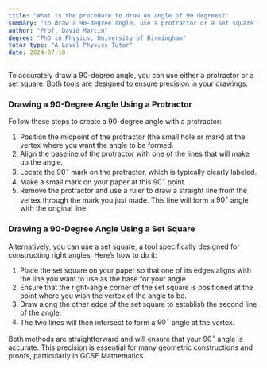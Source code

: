 ```yaml
---
title: "What is the procedure to draw an angle of 90 degrees?"
summary: "To draw a 90-degree angle, use a protractor or a set square for accuracy."
author: "Prof. David Martin"
degree: "PhD in Physics, University of Birmingham"
tutor_type: "A-Level Physics Tutor"
date: 2024-07-10
---
```


To accurately draw a 90-degree angle, you can use either a protractor or a set square. Both tools are designed to ensure precision in your drawings.

### Drawing a 90-Degree Angle Using a Protractor

Follow these steps to create a 90-degree angle with a protractor:

1. Position the midpoint of the protractor (the small hole or mark) at the vertex where you want the angle to be formed.
2. Align the baseline of the protractor with one of the lines that will make up the angle.
3. Locate the $90^\circ$ mark on the protractor, which is typically clearly labeled.
4. Make a small mark on your paper at this $90^\circ$ point.
5. Remove the protractor and use a ruler to draw a straight line from the vertex through the mark you just made. This line will form a $90^\circ$ angle with the original line.

### Drawing a 90-Degree Angle Using a Set Square

Alternatively, you can use a set square, a tool specifically designed for constructing right angles. Here’s how to do it:

1. Place the set square on your paper so that one of its edges aligns with the line you want to use as the base for your angle.
2. Ensure that the right-angle corner of the set square is positioned at the point where you wish the vertex of the angle to be.
3. Draw along the other edge of the set square to establish the second line of the angle.
4. The two lines will then intersect to form a $90^\circ$ angle at the vertex.

Both methods are straightforward and will ensure that your $90^\circ$ angle is accurate. This precision is essential for many geometric constructions and proofs, particularly in GCSE Mathematics.
    